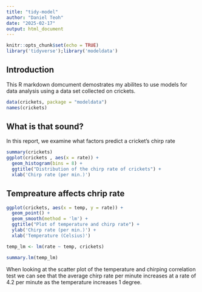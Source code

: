 ```yaml
---
title: "tidy-model"
author: "Daniel Teoh"
date: "2025-02-17"
output: html_document
---
```


```r
knitr::opts_chunk$set(echo = TRUE)
library('tidyverse');library('modeldata')
```

## Introduction

This R markdown domcument demostrates my abilites to use models for data analysis using a data set collected on crickets.

```r
data(crickets, package = "modeldata")
names(crickets)
```

## What is that sound?

In this report, we examine what factors predict a cricket's chirp rate

```r
summary(crickets)
ggplot(crickets , aes(x = rate)) + 
  geom_histogram(bins = 8) +
  ggtitle("Distribution of the chirp rate of crickets") +
  xlab('Chirp rate (per min.)')
```

## Tempreature affects chrip rate
```r
ggplot(crickets, aes(x = temp, y = rate)) +
  geom_point() +
  geom_smooth(method = 'lm') +
  ggtitle("Plot of temperature and chirp rate") +
  ylab('Chirp rate (per min.)') +
  xlab('Temperature (Celsius)')

temp_lm <- lm(rate ~ temp, crickets)

summary.lm(temp_lm)
```
When looking at  the scatter plot of the temperature and chirping correlation
test we can see that the average chirp rate per minute increases at a rate of 
4.2 per minute as the temperature increases 1 degree.